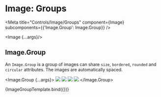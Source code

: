 
# Image: Groups

<Meta 
  title="Controls/Image/Groups" 
  component={Image}
  subcomponents={{'Image.Group': Image.Group}}
/>

<ArgsTable of={Image}/>

  <Image {...args}/>

## Image.Group

An `Image.Group` is a group of images can share `size`, `bordered`, `rounded` 
and `circular` attributes. The images are automatically spaced.

  <Image.Group {...args}>
    <Image src="http://deelay.me/1000/https://react.semantic-ui.com/images/wireframe/image.png"/>
    <Image src="http://deelay.me/1000/https://react.semantic-ui.com/images/wireframe/image.png"/>
    <Image src="http://deelay.me/1000/https://react.semantic-ui.com/images/wireframe/image.png"/>
    <Image src="http://deelay.me/1000/https://react.semantic-ui.com/images/wireframe/image.png"/>
  </Image.Group>

<Canvas>
  <Story
    name="Image.Group"
    args={{ size: "small", onClick: null, bordered: false, rounded: true, circular: false }}>
    {ImageGroupTemplate.bind({})}
  </Story>
</Canvas>
